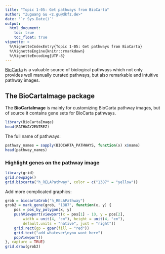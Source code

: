 ```yaml
---
title: "Topic 1-05: Get pathways from BioCarta"
author: "Zuguang Gu <z.gu@dkfz.de>"
date: '`r Sys.Date()`'
output:
  html_document:
    toc: true
    toc_float: true
vignette: >
  %\VignetteIndexEntry{Topic 1-05: Get pathways from BioCarta}
  %\VignetteEngine{knitr::rmarkdown}
  %\VignetteEncoding{UTF-8}
---
```


[BioCarta](https://web.archive.org/web/20170122225118/https://cgap.nci.nih.gov/Pathways/BioCarta_Pathways) is a valuable source of biological pathways which not only provides well manually curated pathways, but also remarkable and intuitive pathway images.

## The BioCartaImage package

The **BioCartaImage** is mainly for customizing BioCarta pathway images, but of source it contains gene sets for BioCarta pathways.

```r
library(BioCartaImage)
head(PATHWAY2ENTREZ)
```

The full name of pathways:

```r
pathway_names = sapply(BIOCARTA_PATHWAYS, function(x) x$name)
head(pathway_names)
```


### Highlight genes on the pathway image

```r
library(grid)
grid.newpage()
grid.biocarta("h_RELAPathway", color = c("1387" = "yellow"))
```


Add more complicated graphics:

```r
grob = biocartaGrob("h_RELAPathway")
grob2 = mark_gene(grob, "1387", function(x, y) {
    pos = pos_by_polygon(x, y)
    pushViewport(viewport(x = pos[1] - 10, y = pos[2], 
        width = unit(4, "cm"), height = unit(4, "cm"), 
        default.units = "native", just = "right"))
    grid.rect(gp = gpar(fill = "red"))
    grid.text("add whatever\nyou want here")
    popViewport()
}, capture = TRUE)
grid.draw(grob2)
```